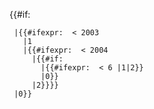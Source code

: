 <includeonly>{{#if:{{{year|}}}
  |{{#ifexpr: {{{year}}} < 2003
    |1
    |{{#ifexpr: {{{year}}} < 2004
      |{{#if:{{{month|}}}
        |{{#ifexpr: {{{month}}} < 6 |1|2}}
        |0}}
      |2}}}}
  |0}}
</includeonly><noinclude>
{{Documentation}}
</noinclude>